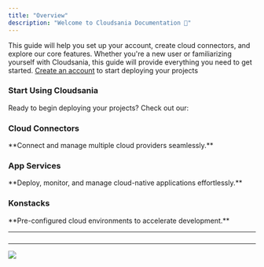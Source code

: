 ```yaml
---
title: "Overview"
description: "Welcome to Cloudsania Documentation 🚀"
---
```


This guide will help you set up your account, create cloud connectors, and explore our core features. Whether you're a new user or familiarizing yourself with Cloudsania, this guide will provide everything you need to get started. [Create an account](https://developer.cloudsania.com/gettingStarted/accountSetup) to start deploying your projects

### Start Using Cloudsania

Ready to begin deploying your projects? Check out our:

### Cloud Connectors

<card>
  <icon name="cloud" />

  <p>**Connect and manage multiple cloud providers seamlessly.**</p>
</card>

### App Services

<card>
  <icon name="settings" />

  <p>**Deploy, monitor, and manage cloud-native applications effortlessly.**</p>
</card>

### Konstacks

<card>
  <icon name="layers" />

  <p>**Pre-configured cloud environments to accelerate development.**</p>
</card>

***

###

***

[
](https://developer.flutterwave.com/docs/quickstart)

![](https://docs.cloudsania.com/~gitbook/image?url=https%3A%2F%2F1443322201-files.gitbook.io%2F%7E%2Ffiles%2Fv0%2Fb%2Fgitbook-x-prod.appspot.com%2Fo%2Fspaces%252F9D0JTnpRisktkAiaEL7H%252Fuploads%252FG74Q6w3QWTcntIgiCRkN%252FScreenshot%25202024-10-02%2520at%252019.51.21.png%3Falt%3Dmedia%26token%3Df9cfa18c-89f5-4675-ba99-3458354dfe0b\&width=768\&dpr=4\&quality=100\&sign=9414ac84\&sv=2)

<CardGroup cols="2">
  <Card title="Introduction" icon="book" color="#653FD4" href="/introduction" />

  <Card title="Getting Started" icon="rocket" color="#653FD4" href="/gettingStarted" />
</CardGroup>